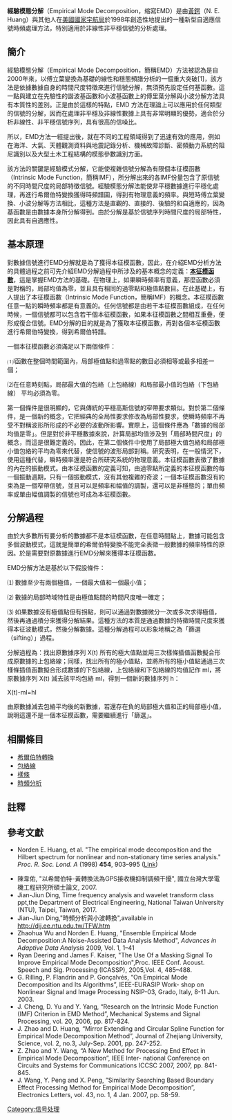 {{專家}}
{{编修}}
'''經驗模態分解 '''（Empirical Mode Decomposition，缩寫EMD）是由[[黃鍔|黃鍔]]（N. E. Huang）與其他人在[[美國國家宇航局|美國國家宇航局]]於1998年創造性地提出的一種新型自適應信號時頻處理方法，特別適用於非線性非平穩信號的分析處理。

== 簡介 ==

經驗模態分解（Empirical Mode Decomposition，簡稱EMD）方法被認為是自2000年來，以傅立葉變換為基礎的線性和穩態頻譜分析的一個重大突破[1]，該方法是依據數據自身的時間尺度特徵來進行信號分解，無須預先設定任何基函數。這一點與建立在先驗性的諧波基函數和小波基函數上的傅里葉分解與小波分解方法具有本質性的差別。正是由於這樣的特點，EMD 方法在理論上可以應用於任何類型的信號的分解，因而在處理非平穩及非線性數據上具有非常明顯的優勢，適合於分析非線性、非平穩信號序列，具有很高的信噪比。

所以，EMD方法一經提出後，就在不同的工程領域得到了迅速有效的應用，例如在海洋、大氣、天體觀測資料與地震記錄分析、機械故障診斷、密頻動力系統的阻尼識別以及大型土木工程結構的模態參數識別方面。

該方法的關鍵是經驗模式分解，它能使複雜信號分解為有限個本征模函數（Intrinsic Mode Function，簡稱IMF），所分解出來的各IMF份量包含了原信號的不同時間尺度的局部特徵信號。經驗模態分解法能使非平穩數據進行平穩化處理，再進行希爾伯特變換獲得時頻譜圖，得到有物理意義的頻率。與短時傅立葉變換、小波分解等方法相比，這種方法是直觀的、直接的、後驗的和自適應的，因為基函數是由數據本身所分解得到。由於分解是基於信號序列時間尺度的局部特性，因此具有自適應性。

== 基本原理 ==

對數據信號進行EMD分解就是為了獲得本征模函數，因此，在介紹EMD分析方法的具體過程之前可先介紹EMD分解過程中所涉及的基本概念的定義：'''[[本征模函數|本征模函數]]'''，這是掌握EMD方法的基礎。在物理上，如果瞬時頻率有意義，那麼函數必須是對稱的，局部均值為零，並且具有相同的過零點和極值點數目。在此基礎上，有人提出了本征模函數（Intrinsic Mode Function，簡稱IMF）的概念。本征模函數任意一點的瞬時頻率都是有意義的。任何信號都是由若干本征模函數組成，在任何時候，一個信號都可以包含若干個本征模函數，如果本征模函數之間相互重疊，便形成復合信號。EMD分解的目的就是為了獲取本征模函數，再對各個本征模函數進行希爾伯特變換，得到希爾伯特譜。


一個本征模函數必須滿足以下兩個條件：

⑴l函數在整個時間範圍內，局部極值點和過零點的數目必須相等或最多相差一個；

⑵在任意時刻點，局部最大值的包絡（上包絡線）和局部最小值的包絡（下包絡線） 平均必須為零。


第一個條件是很明顯的，它與傳統的平穩高斯信號的窄帶要求類似。對於第二個條件，是一個新的概念，它把經典的全局性要求修改為局部性要求，使瞬時頻率不再受不對稱波形所形成的不必要的波動所影響。實際上，這個條件應為「數據的局部均值是零」。但是對於非平穩數據來說，計算局部均值涉及到「局部時間尺度」的概念，而這是很難定義的。因此，在第二個條件中使用了局部極大值包絡和局部極小值包絡的平均為零來代替，使信號的波形局部對稱。研究表明，在一般情況下，使用這種代替，瞬時頻率還是符合所研究系統的物理意義。本征模函數表徵了數據的內在的振動模式。由本征模函數的定義可知，由過零點所定義的本征模函數的每一個振動週期，只有一個振動模式，沒有其他複雜的奇波；一個本征模函數沒有約束為是一個窄帶信號，並且可以是頻率和幅值的調製，還可以是非穩態的；單由頻率或單由幅值調製的信號也可成為本征模函數。

== 分解過程 ==

由於大多數所有要分析的數據都不是本征模函數，在任意時間點上，數據可能包含多個波動模式，這就是簡單的希爾伯特變換不能完全表徵一般數據的頻率特性的原因。於是需要對原數據進行EMD分解來獲得本征模函數。

EMD分解方法是基於以下假設條件：

⑴ 數據至少有兩個極值，一個最大值和一個最小值；

⑵ 數據的局部時域特性是由極值點間的時間尺度唯一確定；

⑶ 如果數據沒有極值點但有拐點，則可以通過對數據微分一次或多次求得極值，然後再通過積分來獲得分解結果。這種方法的本質是通過數據的特徵時間尺度來獲得本征波動模式，然後分解數據。這種分解過程可以形象地稱之為「篩選（sifting）」過程。

分解過程為：找出原數據序列 X(t) 所有的極大值點並用三次樣條插值函數擬合形成原數據的上包絡線；同樣，找出所有的極小值點，並將所有的極小值點通過三次樣條插值函數擬合形成數據的下包絡線，上包絡線和下包絡線的均值記作 ml，將原數據序列 X(t) 減去該平均包絡 ml，得到一個新的數據序列 h：

X(t)-ml=hl

由原數據減去包絡平均後的新數據，若還存在負的局部極大值和正的局部極小值，說明這還不是一個本征模函數，需要繼續進行「篩選」。

== 相關條目 ==
* [[希爾伯特轉換|希爾伯特轉換]]
* [[包絡線|包絡線]]
* [[樣條|樣條]]
* [[時頻分析|時頻分析]]

==註釋==
{{reflist}}

== 參考文獻 ==
*Norden E. Huang, et al. "The empirical mode decomposition and the Hilbert spectrum for nonlinear and non-stationary time series analysis." ''Proc. R. Soc. Lond. A'' (1998) '''454''', 903–995 ([https://web.archive.org/web/20060906154216/http://www.keck.ucsf.edu/~schenk/Huang_etal98.pdf Link])
:
*陳韋佑, "以希爾伯特-黃轉換法為GPS接收機抑制調頻干擾", 國立台灣大學電機工程研究所碩士論文, 2007.
*Jian-Jiun Ding, Time frequency analysis and wavelet transform class ppt,the Department of Electrical Engineering, National Taiwan University (NTU), Taipei, Taiwan, 2017.
*Jian-Jiun Ding,"時頻分析與小波轉換",available in http://djj.ee.ntu.edu.tw/TFW.htm {{Wayback|url=http://djj.ee.ntu.edu.tw/TFW.htm |date=20170101160000 }}
*Zhaohua Wu and Norden E. Huang, "Ensemble Empirical Mode Decomposition:A Noise-Assisted Data Analysis Method", ''Advances in Adaptive Data Analysis'' 2009, Vol. 1, 1–41
*Ryan Deering and James F. Kaiser, "The Use Of a Masking Signal To Improve Empirical Mode Decomposition",Proc. IEEE Conf. Acoust. Speech and Sig. Processing (ICASSP), 2005,Vol. 4, 485–488.
*G. Rilling, P. Flandrin and P. Gonçalvés, “On Empirical Mode Decomposition and Its Algorithms”, IEEE-EURASIP Work- shop on Nonlinear Signal and Image Processing NSIP-03, Grado, Italy, 8-11 Jun. 2003.
*J. Cheng, D. Yu and Y. Yang, “Research on the Intrinsic Mode Function (IMF) Criterion in EMD Method”, Mechanical Systems and Signal Processing, vol. 20, 2006, pp. 817-824.
*J. Zhao and D. Huang, “Mirror Extending and Circular Spline Function for Empirical Mode Decomposition Method”, Journal of Zhejiang University, Science, vol. 2, no.3, July-Sep. 2001, pp. 247-252.
*Z. Zhao and Y. Wang, “A New Method for Processing End Effect in Empirical Mode Decomposition”, IEEE Inter- national Conference on Circuits and Systems for Communications ICCSC 2007, 2007, pp. 841-845.
*J. Wang, Y. Peng and X. Peng, ”Similarity Searching Based Boundary Effect Processing Method for Empirical Mode Decomposition”, Electronics Letters, vol. 43, no. 1, 4 Jan. 2007, pp. 58-59.

[[Category:信号处理|Category:信号处理]]